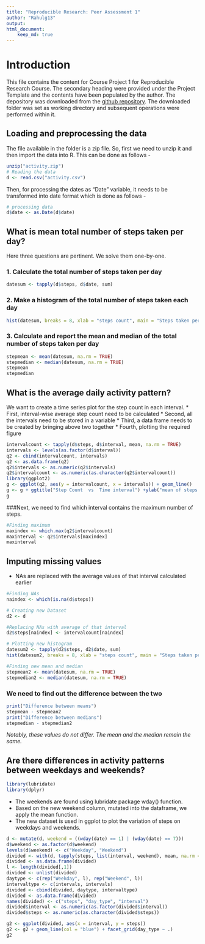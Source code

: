 ```yaml
---
title: "Reproducible Research: Peer Assessment 1"
author: "Rahulg13"
output: 
html_document:
    keep_md: true
---
```


# Introduction 
This file contains the content for Course Project 1 for Reproducible Research Course. The secondary heading were provided under the Project Template and the contents have been populated by the author. The depository was downloaded from the [github repository](https://github.com/rdpeng/RepData_PeerAssessment1). The downloaded folder was set as working directory and subsequent operations were performed within it.

## Loading and preprocessing the data
The file available in the folder is a zip file. So, first we need to unzip it and then import the data into R. This can be done as follows - 

```r
unzip("activity.zip")
# Reading the data 
d <- read.csv("activity.csv")
```

Then, for processing the dates as "Date" variable, it needs to be transformed into date format which is done as follows - 
```r
# processing data
d$date <- as.Date(d$date)
```


## What is mean total number of steps taken per day?
Here three questions are pertinent. We solve them one-by-one.

### 1. Calculate the total number of steps taken per day

```r
datesum <- tapply(d$steps, d$date, sum)
```

### 2.  Make a histogram of the total number of steps taken each day

```r
hist(datesum, breaks = 8, xlab = "steps count", main = "Steps taken per day")
```

### 3. Calculate and report the mean and median of the total number of steps taken per day

```r
stepmean <- mean(datesum, na.rm = TRUE)
stepmedian <- median(datesum, na.rm = TRUE)
stepmean
stepmedian
```

## What is the average daily activity pattern?
We want to create a time series plot for the step count in each interval.
* First, interval-wise average step count need to be calculated
* Second, all the intervals need to be stored in a variable 
* Third, a data frame needs to be created by bringing above two together 
* Fourth, plotting the required figure
```r
intervalcount <- tapply(d$steps, d$interval, mean, na.rm = TRUE)
intervals <- levels(as.factor(d$interval))
q2 <- cbind(intervalcount, intervals)
q2 <- as.data.frame(q2)
q2$intervals <- as.numeric(q2$intervals)
q2$intervalcount <- as.numeric(as.character(q2$intervalcount))
library(ggplot2)
g <- ggplot(q2, aes(y = intervalcount, x = intervals)) + geom_line()
g <- g + ggtitle("Step Count  vs  Time interval") +ylab("mean of steps' count")
g
```

###Next, we need to find which interval contains the maximum number of steps.

```r
#Finding maximum
maxindex <- which.max(q2$intervalcount)
maxinterval <- q2$intervals[maxindex]
maxinterval
```

## Imputing missing values
* NAs are replaced with the average values of that interval calculated earlier

```r
#Finding NAs
naindex <- which(is.na(d$steps))

# Creating new Dataset
d2 <- d

#Replacing NAs with average of that interval
d2$steps[naindex] <- intervalcount[naindex]

# Plotting new histogram
datesum2 <- tapply(d2$steps, d2$date, sum)
hist(datesum2, breaks = 8, xlab = "steps count", main = "Steps taken per day")

#Finding new mean and median
stepmean2 <- mean(datesum, na.rm = TRUE)
stepmedian2 <- median(datesum, na.rm = TRUE)
```

### We need to find out the difference between the two
```r
print("Difference between means")
stepmean - stepmean2
print("Difference between medians")
stepmedian - stepmedian2
```

*Notably, these values do not differ. The mean and the median remain the same.*

## Are there differences in activity patterns between weekdays and weekends?

```r
library(lubridate)
library(dplyr)
```

* The weekends are found using lubridate package wday() function.
* Based on the new weekend column, mutated into the dataframe, we apply the mean function.
* The new dataset is used in ggplot to plot the variation of steps on weekdays and weekends.

```r
d <- mutate(d, weekend = ((wday(date) == 1) | (wday(date) == 7)))
d$weekend <- as.factor(d$weekend)
levels(d$weekend) <- c("Weekday", "Weekend")
divided <- with(d, tapply(steps, list(interval, weekend), mean, na.rm =  TRUE))
divided <- as.data.frame(divided)
l <- length(divided[,1])
divided <- unlist(divided)
daytype <- c(rep("Weekday", l), rep("Weekend", l))
intervaltype <- c(intervals, intervals)
divided <- cbind(divided, daytype, intervaltype)
divided <- as.data.frame(divided)
names(divided) <- c("steps", "day_type", "interval")
divided$interval <- as.numeric(as.factor(divided$interval))
divided$steps <- as.numeric(as.character(divided$steps))

g2 <- ggplot(divided, aes(x = interval, y = steps))
g2 <- g2 + geom_line(col = "blue") + facet_grid(day_type ~ .)
g2
```